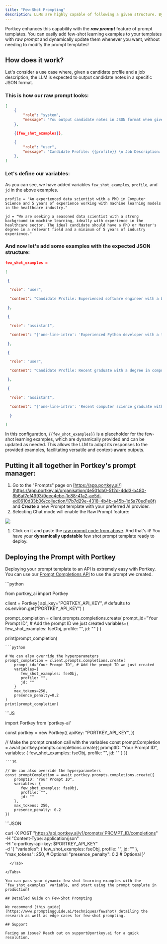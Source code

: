 ```yaml
---
title: "Few-Shot Prompting"
description: LLMs are highly capable of following a given structure. By providing a few examples of how the assistant should respond to a given prompt, the LLM can generate responses that closely follow the format of these examples.
---
```


Portkey enhances this capability with the _**raw prompt**_ feature of prompt templates. You can easily add few-shot learning examples to your templates with _raw prompt_ and dynamically update them whenever you want, without needing to modify the prompt templates!

## How does it work?

Let's consider a use case where, given a candidate profile and a job description, the LLM is expected to output candidate notes in a specific JSON format.

### This is how our raw prompt looks:

```JSON
[
    {
        "role": "system",
        "message": "You output candidate notes in JSON format when given a candidate profile and a job description.",
    },

    {{few_shot_examples}},

    {
        "role": "user",
        "message": "Candidate Profile: {{profile}} \n Job Description: {{jd}}"
    },
]
```

### Let's define our variables:

As you can see, we have added variables `few_shot_examples`, `profile`, and `jd` in the above examples.

```
profile = "An experienced data scientist with a PhD in Computer Science and 5 years of experience working with machine learning models in the healthcare industry."

jd = "We are seeking a seasoned data scientist with a strong background in machine learning, ideally with experience in the healthcare sector. The ideal candidate should have a PhD or Master's degree in a relevant field and a minimum of 5 years of industry experience."
```

### And now let's add some examples with the expected JSON structure:



```JSON
few_shot_examples =

[

 {

  "role": "user",

  "content": "Candidate Profile: Experienced software engineer with a background in developing scalable web applications using Python. Job Description: We’re looking for a Python developer to help us build and scale our web platform.",

 },

 {

  "role": "assistant",

  "content": "{'one-line-intro': 'Experienced Python developer with a track record of building scalable web applications.', 'move-forward': 'Yes', 'priority': 'P1', 'pros': '1. Relevant experience in Python. 2. Has built and scaled web applications. 3. Likely to fit well with the job requirements.', 'cons': 'None apparent from the provided profile.'}",

 },

 {

  "role": "user",

  "content": "Candidate Profile: Recent graduate with a degree in computer science and a focus on data analysis. Job Description: Seeking a seasoned data scientist to analyze large data sets and derive insights."

 },

 {

  "role": "assistant",

  "content": "{'one-line-intro': 'Recent computer science graduate with a focus on data analysis.', 'move-forward': 'Maybe', 'priority': 'P2', 'pros': '1. Has a strong educational background in computer science. 2. Specialized focus on data analysis.', 'cons': '1. Lack of professional experience. 2. Job requires a seasoned data scientist.' }"

  }

]
```

In this configuration, `{{few_shot_examples}}` is a placeholder for the few-shot learning examples, which are dynamically provided and can be updated as needed. This allows the LLM to adapt its responses to the provided examples, facilitating versatile and context-aware outputs.

## Putting it all together in Portkey's prompt manager:

1. Go to the "Prompts" page on [https://app.portkey.ai/](https://app.portkey.ai/organisation/4e501cb0-512d-4dd3-b480-8b6af7ef4993/9eec4ebc-1c88-41a2-ae5d-ed0610d33b06/collection/17b7d29e-4318-4b4b-a45b-1d5a70ed1e8f) and **Create** a new Prompt template with your preferred AI provider.
2. Selecting Chat mode will enable the Raw Prompt feature:

<Frame>
    <img src="/images/guides/use-case-1.png"/>
</Frame>

1. Click on it and paste the [raw prompt code from above](/docs/guides/use-cases/few-shot-prompting#this-is-how-our-raw-prompt-would-look). And that's it! You have your **dynamically updatable** few shot prompt template ready to deploy.

## Deploying the Prompt with Portkey

Deploying your prompt template to an API is extremely easy with Portkey. You can use our [Prompt Completions API](/docs/portkey-endpoints/prompts/prompt-completion) to use the prompt we created.


<Tabs>
  <Tab title="Python">
```python

from portkey_ai import Portkey

client = Portkey(
    api_key="PORTKEY_API_KEY",  # defaults to os.environ.get("PORTKEY_API_KEY")
)

prompt_completion = client.prompts.completions.create(
    prompt_id="Your Prompt ID", # Add the prompt ID we just created
    variables={
       few_shot_examples: fseObj,
       profile: "",
       jd: ""
    }
)

print(prompt_completion)
```
```python

# We can also override the hyperparameters
prompt_completion = client.prompts.completions.create(
    prompt_id="Your Prompt ID", # Add the prompt ID we just created
    variables={
       few_shot_examples: fseObj,
       profile: "",
       jd: ""
    }
    max_tokens=250,
    presence_penalty=0.2
)
print(prompt_completion)
```
  </Tab>
    <Tab title="NodeJS">
```JS

import Portkey from 'portkey-ai'

const portkey = new Portkey({
    apiKey: "PORTKEY_API_KEY",
})

// Make the prompt creation call with the variables
const promptCompletion = await portkey.prompts.completions.create({
    promptID: "Your Prompt ID",
    variables: {
       few_shot_examples: fseObj,
       profile: "",
       jd: ""
    }
})
```
```JS

// We can also override the hyperparameters
const promptCompletion = await portkey.prompts.completions.create({
    promptID: "Your Prompt ID",
    variables: {
       few_shot_examples: fseObj,
       profile: "",
       jd: ""
    },
    max_tokens: 250,
    presence_penalty: 0.2
})
```
  </Tab>

  <Tab title="REST ">
```JSON

curl -X POST "https://api.portkey.ai/v1/prompts/:PROMPT_ID/completions" \
-H "Content-Type: application/json" \
-H "x-portkey-api-key: $PORTKEY_API_KEY" \
-d '{
       "variables": {
              few_shot_examples: fseObj,
              profile: "",
              jd: ""
    },
    "max_tokens": 250, # Optional
    "presence_penalty": 0.2 # Optional
}'
```
  </Tab>

</Tabs>

You can pass your dynamic few shot learning examples with the `few_shot_examples` variable, and start using the prompt template in production!

## Detailed Guide on Few-Shot Prompting

We recommend [this guide](https://www.promptingguide.ai/techniques/fewshot) detailing the research as well as edge cases for few-shot prompting.

## Support

Facing an issue? Reach out on support@portkey.ai for a quick resolution.
